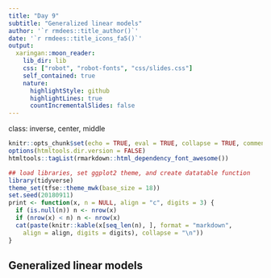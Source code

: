 ```yaml
---
title: "Day 9"
subtitle: "Generalized linear models"
author: '`r rmdees::title_author()`'
date: '`r rmdees::title_icons_fa5()`'
output:
  xaringan::moon_reader:
    lib_dir: lib
    css: ["robot", "robot-fonts", "css/slides.css"]
    self_contained: true
    nature:
      highlightStyle: github
      highlightLines: true
      countIncrementalSlides: false
---
```

class: inverse, center, middle

```r
knitr::opts_chunk$set(echo = TRUE, eval = TRUE, collapse = TRUE, comment = "#>")
options(htmltools.dir.version = FALSE)
htmltools::tagList(rmarkdown::html_dependency_font_awesome())

## load libraries, set ggplot2 theme, and create datatable function
library(tidyverse)
theme_set(tfse::theme_mwk(base_size = 18))
set.seed(20180911)
print <- function(x, n = NULL, align = "c", digits = 3) {
  if (is.null(n)) n <- nrow(x)
  if (nrow(x) < n) n <- nrow(x)
  cat(paste(knitr::kable(x[seq_len(n), ], format = "markdown", 
    align = align, digits = digits), collapse = "\n"))
}
```


## Generalized linear models
